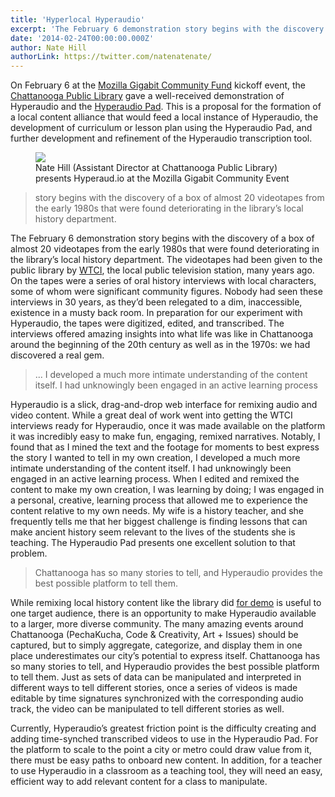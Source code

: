 ```yaml
---
title: 'Hyperlocal Hyperaudio'
excerpt: 'The February 6 demonstration story begins with the discovery of a box of almost 20 videotapes from the early 1980s that were found deteriorating in the library’s local history department. The videotapes had been given to the public library by WTCI, the local public television station, many years ago. On the tapes were a series of oral history interviews with local characters, some of whom were significant community figures. Nobody had seen these interviews in 30 years …'
date: '2014-02-24T00:00:00.000Z'
author: Nate Hill
authorLink: https://twitter.com/natenatenate/
---
```


On February 6 at the [Mozilla Gigabit Community Fund](https://blog.mozilla.org/gigabit/) kickoff event, the [Chattanooga Public Library](http://chattlibrary.org/) gave a well-received demonstration of Hyperaudio and the [Hyperaudio Pad](http://hyperaud.io/pad/). This is a proposal for the formation of a local content alliance that would feed a local instance of Hyperaudio, the development of curriculum or lesson plan using the Hyperaudio Pad, and further development and refinement of the Hyperaudio transcription tool.

<figure>
  <img src="/assets/nate-hill-hyperaudio.jpg" />
  <figcaption>
    Nate Hill (Assistant Director at Chattanooga Public Library) presents Hyperaud.io at the Mozilla Gigabit Community
    Event
  </figcaption>
</figure>

> story begins with the discovery of a box of almost 20 videotapes from the early 1980s that were found deteriorating in the library’s local history department.

The February 6 demonstration story begins with the discovery of a box of almost 20 videotapes from the early 1980s that were found deteriorating in the library’s local history department. The videotapes had been given to the public library by [WTCI](https://wtcitv.org/), the local public television station, many years ago. On the tapes were a series of oral history interviews with local characters, some of whom were significant community figures. Nobody had seen these interviews in 30 years, as they’d been relegated to a dim, inaccessible, existence in a musty back room. In preparation for our experiment with Hyperaudio, the tapes were digitized, edited, and transcribed. The interviews offered amazing insights into what life was like in Chattanooga around the beginning of the 20th century as well as in the 1970s: we had discovered a real gem.

> ... I developed a much more intimate understanding of the content itself. I had unknowingly been engaged in an active learning process

Hyperaudio is a slick, drag-and-drop web interface for remixing audio and video content. While a great deal of work went into getting the WTCI interviews ready for Hyperaudio, once it was made available on the platform it was incredibly easy to make fun, engaging, remixed narratives. Notably, I found that as I mined the text and the footage for moments to best express the story I wanted to tell in my own creation, I developed a much more intimate understanding of the content itself. I had unknowingly been engaged in an active learning process. When I edited and remixed the content to make my own creation, I was learning by doing; I was engaged in a personal, creative, learning process that allowed me to experience the content relative to my own needs. My wife is a history teacher, and she frequently tells me that her biggest challenge is finding lessons that can make ancient history seem relevant to the lives of the students she is teaching. The Hyperaudio Pad presents one excellent solution to that problem.

> Chattanooga has so many stories to tell, and Hyperaudio provides the best possible platform to tell them.

While remixing local history content like the library did [for demo](http://hyperaud.io/pad/?m=D6w0KpumSd2mBkY2nFBP1w) is useful to one target audience, there is an opportunity to make Hyperaudio available to a larger, more diverse community. The many amazing events around Chattanooga (PechaKucha, Code & Creativity, Art + Issues) should be captured, but to simply aggregate, categorize, and display them in one place underestimates our city’s potential to express itself. Chattanooga has so many stories to tell, and Hyperaudio provides the best possible platform to tell them. Just as sets of data can be manipulated and interpreted in different ways to tell different stories, once a series of videos is made editable by time signatures synchronized with the corresponding audio track, the video can be manipulated to tell different stories as well.

Currently, Hyperaudio’s greatest friction point is the difficulty creating and adding time-synched transcribed videos to use in the Hyperaudio Pad. For the platform to scale to the point a city or metro could draw value from it, there must be easy paths to onboard new content. In addition, for a teacher to use Hyperaudio in a classroom as a teaching tool, they will need an easy, efficient way to add relevant content for a class to manipulate.
